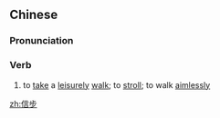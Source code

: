 ==Chinese==
{{zh-forms}}

===Pronunciation===
{{zh-pron
|m=xìnbù
|c=seon3 bou6
|mn=qz,xm,zz:sìn-pō͘
|cat=v
}}

===Verb===
{{zh-verb}}

# to [[take]] a [[leisurely]] [[walk]]; to [[stroll]]; to walk [[aimless]]ly

[[zh:信步]]
